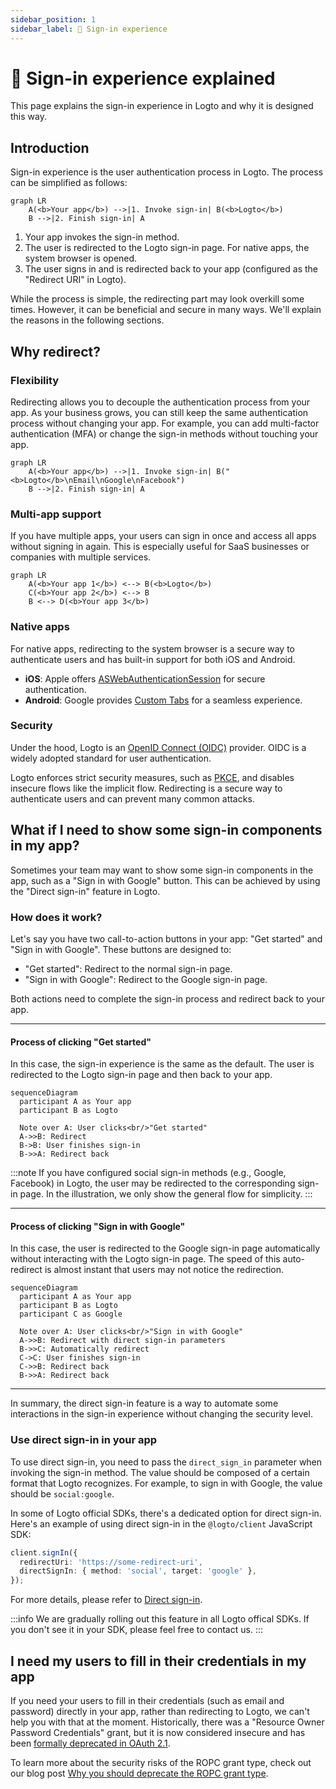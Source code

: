 ```yaml
---
sidebar_position: 1
sidebar_label: 🎾 Sign-in experience
---
```


# 🎾 Sign-in experience explained

This page explains the sign-in experience in Logto and why it is designed this way.

## Introduction

Sign-in experience is the user authentication process in Logto. The process can be simplified as follows:

```mermaid
graph LR
    A(<b>Your app</b>) -->|1. Invoke sign-in| B(<b>Logto</b>)
    B -->|2. Finish sign-in| A
```

1. Your app invokes the sign-in method.
2. The user is redirected to the Logto sign-in page. For native apps, the system browser is opened.
3. The user signs in and is redirected back to your app (configured as the "Redirect URI" in Logto).

While the process is simple, the redirecting part may look overkill some times. However, it can be beneficial and secure in many ways. We'll explain the reasons in the following sections.

## Why redirect?

### Flexibility

Redirecting allows you to decouple the authentication process from your app. As your business grows, you can still keep the same authentication process without changing your app. For example, you can add multi-factor authentication (MFA) or change the sign-in methods without touching your app.

```mermaid
graph LR
    A(<b>Your app</b>) -->|1. Invoke sign-in| B("<b>Logto</b>\nEmail\nGoogle\nFacebook")
    B -->|2. Finish sign-in| A
```

### Multi-app support

If you have multiple apps, your users can sign in once and access all apps without signing in again. This is especially useful for SaaS businesses or companies with multiple services.

```mermaid
graph LR
    A(<b>Your app 1</b>) <--> B(<b>Logto</b>)
    C(<b>Your app 2</b>) <--> B
    B <--> D(<b>Your app 3</b>)
```

### Native apps

For native apps, redirecting to the system browser is a secure way to authenticate users and has built-in support for both iOS and Android.

- **iOS**: Apple offers [ASWebAuthenticationSession](https://developer.apple.com/documentation/authenticationservices/aswebauthenticationsession) for secure authentication.
- **Android**: Google provides [Custom Tabs](https://developer.chrome.com/docs/android/custom-tabs) for a seamless experience.

### Security

Under the hood, Logto is an [OpenID Connect (OIDC)](https://openid.net/specs/openid-connect-core-1_0.html) provider. OIDC is a widely adopted standard for user authentication.

Logto enforces strict security measures, such as [PKCE](https://tools.ietf.org/html/rfc7636), and disables insecure flows like the implicit flow. Redirecting is a secure way to authenticate users and can prevent many common attacks.

## What if I need to show some sign-in components in my app?

Sometimes your team may want to show some sign-in components in the app, such as a "Sign in with Google" button. This can be achieved by using the "Direct sign-in" feature in Logto.

### How does it work?

Let's say you have two call-to-action buttons in your app: "Get started" and "Sign in with Google". These buttons are designed to:

- "Get started": Redirect to the normal sign-in page.
- "Sign in with Google": Redirect to the Google sign-in page.

Both actions need to complete the sign-in process and redirect back to your app.

---

#### Process of clicking "Get started"

In this case, the sign-in experience is the same as the default. The user is redirected to the Logto sign-in page and then back to your app.

```mermaid
sequenceDiagram
  participant A as Your app
  participant B as Logto

  Note over A: User clicks<br/>"Get started"
  A->>B: Redirect
  B->B: User finishes sign-in
  B->>A: Redirect back
```

:::note
If you have configured social sign-in methods (e.g., Google, Facebook) in Logto, the user may be redirected to the corresponding sign-in page. In the illustration, we only show the general flow for simplicity.
:::

---

#### Process of clicking "Sign in with Google"

In this case, the user is redirected to the Google sign-in page automatically without interacting with the Logto sign-in page. The speed of this auto-redirect is almost instant that users may not notice the redirection.

```mermaid
sequenceDiagram
  participant A as Your app
  participant B as Logto
  participant C as Google

  Note over A: User clicks<br/>"Sign in with Google"
  A->>B: Redirect with direct sign-in parameters
  B->>C: Automatically redirect
  C->C: User finishes sign-in
  C->>B: Redirect back
  B->>A: Redirect back
```

---

In summary, the direct sign-in feature is a way to automate some interactions in the sign-in experience without changing the security level.

### Use direct sign-in in your app

To use direct sign-in, you need to pass the `direct_sign_in` parameter when invoking the sign-in method. The value should be composed of a certain format that Logto recognizes. For example, to sign in with Google, the value should be `social:google`.

In some of Logto official SDKs, there's a dedicated option for direct sign-in. Here's an example of using direct sign-in in the `@logto/client` JavaScript SDK:

```ts
client.signIn({
  redirectUri: 'https://some-redirect-uri',
  directSignIn: { method: 'social', target: 'google' },
});
```

For more details, please refer to [Direct sign-in](../references/openid-connect/authentication-parameters/README.md#direct-sign-in).

:::info
We are gradually rolling out this feature in all Logto offical SDKs. If you don't see it in your SDK, please feel free to contact us.
:::

## I need my users to fill in their credentials in my app

If you need your users to fill in their credentials (such as email and password) directly in your app, rather than redirecting to Logto, we can't help you with that at the moment. Historically, there was a "Resource Owner Password Credentials" grant, but it is now considered insecure and has been [formally deprecated in OAuth 2.1](https://blog.logto.io/oauth-2-1/).

To learn more about the security risks of the ROPC grant type, check out our blog post [Why you should deprecate the ROPC grant type](https://blog.logto.io/deprecated-ropc-grant-type/).
